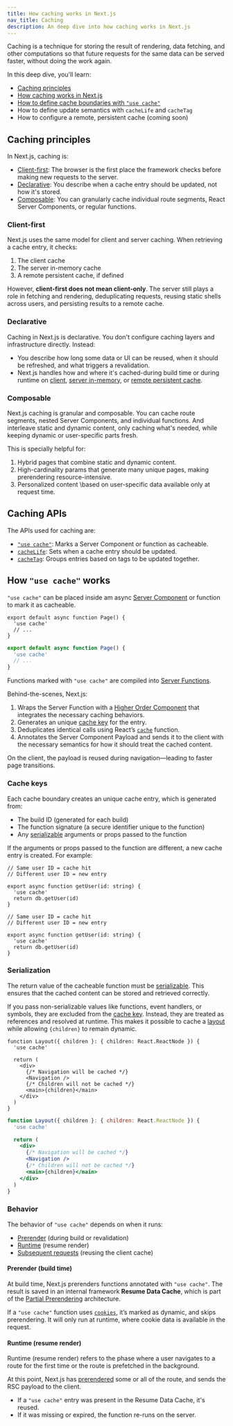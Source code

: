```yaml
---
title: How caching works in Next.js
nav_title: Caching
description: An deep dive into how caching works in Next.js
---
```


Caching is a technique for storing the result of rendering, data fetching, and other computations so that future requests for the same data can be served faster, without doing the work again.

In this deep dive, you'll learn:

- [Caching principles](#caching-principles)
- [How caching works in Next.js](#how-caching-works-in-nextjs)
- [How to define cache boundaries with `"use cache"`](#how-use-cache-works)
- How to define update semantics with `cacheLife` and `cacheTag`
- How to configure a remote, persistent cache (coming soon)

## Caching principles

In Next.js, caching is:

- [Client-first](#client-first): The browser is the first place the framework checks before making new requests to the server.
- [Declarative](#declarative): You describe when a cache entry should be updated, not how it's stored.
- [Composable](#composable): You can granularly cache individual route segments, React Server Components, or regular functions.

### Client-first

Next.js uses the same model for client and server caching. When retrieving a cache entry, it checks:

1. The client cache
2. The server in-memory cache
3. A remote persistent cache, if defined

However, **client-first does not mean client-only**. The server still plays a role in fetching and rendering, deduplicating requests, reusing static shells across users, and persisting results to a remote cache.

### Declarative

Caching in Next.js is declarative. You don't configure caching layers and infrastructure directly. Instead:

- You describe how long some data or UI can be reused, when it should be refreshed, and what triggers a revalidation.
- Next.js handles how and where it's cached-during build time or during runtime on [client](#client-cache), [server in-memory](#in-memory-caching-and-deduplication), or [remote persistent cache](#persistent-remote-caching).

### Composable

Next.js caching is granular and composable. You can cache route segments, nested Server Components, and individual functions. And interleave static and dynamic content, only caching what's needed, while keeping dynamic or user-specific parts fresh.

This is specially helpful for:

1. Hybrid pages that combine static and dynamic content.
2. High-cardinality params that generate many unique pages, making prerendering resource-intensive.
3. Personalized content \based on user-specific data available only at request time.

## Caching APIs

The APIs used for caching are:

- [`"use cache"`](#how-use-cache-works): Marks a Server Component or function as cacheable.
- [`cacheLife`](#how-cacheLife-works): Sets when a cache entry should be updated.
- [`cacheTag`](#how-cacheTag-works): Groups entries based on tags to be updated together.

## How `"use cache"` works

`"use cache"` can be placed inside am async [Server Component](https://react.dev/reference/rsc/server-components) or function to mark it as cacheable.

```tsx filename="app/page.tsx" switcher
export default async function Page() {
  'use cache'
  // ...
}
```

```jsx filename="app/page.js" switcher
export default async function Page() {
  'use cache'
  // ...
}
```

Functions marked with `"use cache"` are compiled into [Server Functions](https://react.dev/reference/rsc/server-functions).

Behind-the-scenes, Next.js:

1. Wraps the Server Function with a [Higher Order Component](https://legacy.reactjs.org/docs/higher-order-components.html) that integrates the necessary caching behaviors.
2. Generates an unique [cache key](#cache-keys) for the entry.
3. Deduplicates identical calls using React’s [`cache`](https://react.dev/reference/react/cache) function.
4. Annotates the Server Component Payload and sends it to the client with the necessary semantics for how it should treat the cached content.

On the client, the payload is reused during navigation—leading to faster page transitions.

### Cache keys

Each cache boundary creates an unique cache entry, which is generated from:

- The build ID (generated for each build)
- The function signature (a secure identifier unique to the function)
- Any [serializable](#serialization) arguments or props passed to the function

If the arguments or props passed to the function are different, a new cache entry is created. For example:

```tsx filename="app/lib/data.ts" switcher
// Same user ID = cache hit
// Different user ID = new entry

export async function getUser(id: string) {
  'use cache'
  return db.getUser(id)
}
```

```tsx filename="app/lib/data.ts" switcher
// Same user ID = cache hit
// Different user ID = new entry

export async function getUser(id: string) {
  'use cache'
  return db.getUser(id)
}
```

### Serialization

The return value of the cacheable function must be [serializable](https://react.dev/reference/rsc/use-server#serializable-parameters-and-return-values). This ensures that the cached content can be stored and retrieved correctly.

If you pass non-serializable values like functions, event handlers, or symbols, they are excluded from the [cache key](#cache-keys). Instead, they are treated as references and resolved at runtime. This makes it possible to cache a [layout](/docs/app/api-reference/file-conventions/layout) while allowing `{children}` to remain dynamic.

```tsx filename="app/dashboard/layout.tsx" switcher
function Layout({ children }: { children: React.ReactNode }) {
  'use cache'

  return (
    <div>
      {/* Navigation will be cached */}
      <Navigation />
      {/* Children will not be cached */}
      <main>{children}</main>
    </div>
  )
}
```

```jsx filename="app/layout.js" switcher
function Layout({ children }: { children: React.ReactNode }) {
  'use cache'

  return (
    <div>
      {/* Navigation will be cached */}
      <Navigation />
      {/* Children will not be cached */}
      <main>{children}</main>
    </div>
  )
}
```

### Behavior

The behavior of `"use cache"` depends on when it runs:

- [Prerender](#prerender-build-time) (during build or revalidation)
- [Runtime](#runtime) (resume render)
- [Subsequent requests](#subsequent-requests) (reusing the client cache)

#### Prerender (build time)

At build time, Next.js prerenders functions annotated with `"use cache"`. The result is saved in an internal framework **Resume Data Cache**, which is part of the [Partial Prerendering](/docs/app/building-your-application/rendering/partial-prerendering) architecture.

If a `"use cache"` function uses [`cookies`](/docs/app/api-reference/functions/cookies), it’s marked as dynamic, and skips prerendering. It will only run at runtime, where cookie data is available in the request.

#### Runtime (resume render)

Runtime (resume render) refers to the phase where a user navigates to a route for the first time or the route is prefetched in the background.

At this point, Next.js has [prerendered](#prerender-build-time) some or all of the route, and sends the RSC payload to the client.

- If a `"use cache"` entry was present in the Resume Data Cache, it's reused.
- If it was missing or expired, the function re-runs on the server.
